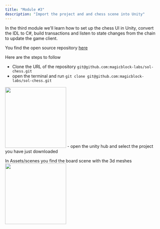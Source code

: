 ```yaml
---
title: "Module #3"
description: "Import the project and and chess scene into Unity"
---
```


In the third module we'll learn how to set up the chess UI in Unity, convert the IDL to C#, build transactions and listen to state changes from the chain to update the game client. 

You find the open source repository [here](https://github.com/magicblock-labs/sol-chess)

Here are the steps to follow
- Clone the URL of the repository `git@github.com:magicblock-labs/sol-chess.git`
- open the terminal and run `git clone git@github.com:magicblock-labs/sol-chess.git`
<img height="200" src="/images/git_clone.png" />
- open the unity hub and select the project you have just downloaded


In Assets/scenes you find the board scene with the 3d meshes 
<img height="200" src="/images/chess_scene.png" />
